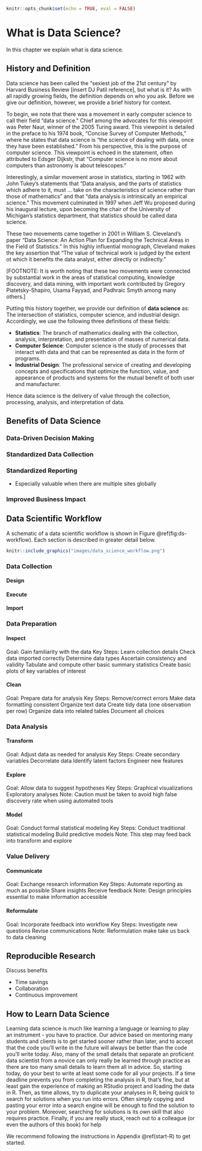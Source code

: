 ```r
knitr::opts_chunk$set(echo = TRUE, eval = FALSE)
```
# What is Data Science? {#data_science}

In this chapter we explain what is data science.

## History and Definition

Data science has been called the "sexiest job of the 21st century" by Harvard Business Review [insert DJ Patil reference], but what is it?  As with all rapidly growing fields, the definition depends on who you ask.  Before we give our definition, however, we provide a brief history for context.

To begin, we note that there was a movement in early computer science to call their field "data science."  Chief among the advocates for this viewpoint was Peter Naur, winner of the 2005 Turing award.  This viewpoint is detailed in the preface to his 1974 book, "Concise Survey of Computer Methods," where he states that data science is "the science of dealing with data, once they have been established."  From his perspective, this is the purpose of computer science.  This viewpoint is echoed in the statement, often attributed to Edsger Dijkstr, that "Computer science is no more about computers than astronomy is about telescopes."

Interestingly, a similar movement arose in statistics, starting in 1962 with John Tukey's statements that "Data analysis, and the parts of statistics which adhere to it, must ... take on the characteristics of science rather than those of mathematics" and that "data analysis is intrinsically an empirical science."  This movement culminated in 1997 when Jeff Wu proposed during his inaugural lecture, upon becoming the chair of the University of Michigan's statistics department, that statistics should be called data science.

These two movements came together in 2001 in William S. Cleveland's paper "Data Science: An Action Plan for Expanding the Technical Areas in the Field of Statistics."  In this highly influential monograph, Cleveland makes the key assertion that "The value of technical work is judged by the extent ot which it benefits the data analyst, either directly or indirectly."  

[FOOTNOTE: It is worth noting that these two movements were connected by substantial work in the areas of statistical computing, knowledge discovery, and data mining, with important work contributed by Gregory Piatetsky-Shapiro, Usama Fayyad, and Padhraic Smyth among many others.]

Putting this history together, we provide our definition of **data science** as: The intersection of statistics, computer science, and industrial design.  Accordingly, we use the following three definitions of these fields:

- **Statistics**: The branch of mathematics dealing with the collection, analysis, interpretation, and presentation of masses of numerical data.
- **Computer Science**: Computer science is the study of processes that interact with data and that can be represented as data in the form of programs.
- **Industrial Design**: The professional service of creating and developing concepts and specifications that optimize the function, value, and appearance of products and systems for the mutual benefit of both user and manufacturer.

Hence data science is the delivery of value through the collection, processing, analysis, and interpretation of data.

## Benefits of Data Science

### Data-Driven Decision Making
### Standardized Data Collection
### Standardized Reporting
- Especially valuable when there are multiple sites globally
  
### Improved Business Impact

## Data Scientific Workflow

A schematic of a data scientific workflow is shown in Figure \@ref(fig:ds-workflow).  Each section is described in greater detail below.

```r

knitr::include_graphics("images/data_science_workflow.png")

```

### Data Collection {#data-collection2}

#### Design

#### Execute

#### Import

### Data Preparation

#### Inspect

Goal: 
Gain familiarity with the data
Key Steps:
Learn collection details
Check data imported correctly
Determine data types
Ascertain consistency and validity
Tabulate and compute other basic summary statistics
Create basic plots of key variables of interest


#### Clean

Goal: 
Prepare data for analysis
Key Steps:
Remove/correct errors
Make data formatting consistent
Organize text data
Create tidy data (one observation per row)
Organize data into related tables
Document all choices


### Data Analysis {#data-analysis2}

#### Transform

Goal: 
Adjust data as needed for analysis
Key Steps:
Create secondary variables
Decorrelate data
Identify latent factors
Engineer new features


#### Explore

Goal: 
Allow data to suggest hypotheses
Key Steps:
Graphical visualizations
Exploratory analyses
Note:
Caution must be taken to avoid high false discovery rate when using automated tools


#### Model

Goal: 
Conduct formal statistical modeling
Key Steps:
Conduct traditional statistical modeling
Build predictive models
Note:
This step may feed back into transform and explore

### Value Delivery {#value-delivery2}

#### Communicate

Goal: 
Exchange research information
Key Steps:
Automate reporting as much as possible
Share insights
Receive feedback
Note:
Design principles essential to make information accessible


#### Reformulate

Goal: 
Incorporate feedback into workflow
Key Steps:
Investigate new questions
Revise communications
Note:
Reformulation make take us back to data cleaning

## Reproducible Research

Discuss benefits

- Time savings
- Collaboration
- Continuous improvement


## How to Learn Data Science

Learning data science is much like learning a language or learning to play an instrument - you have to practice.  Our advice based on mentoring many students and clients is to get started sooner rather than later, and to accept that the code you'll write in the future will always be better than the code you'll write today.  Also, many of the small details that separate an proficient data scientist from a novice can only really be learned through practice as there are too many small details to learn them all in advice.  So, starting today, do your best to write at least some code for all your projects.  If a time deadline prevents you from completing the analysis in R, that's fine, but at least gain the experience of making an RStudio project and loading the data in R.  Then, as time allows, try to duplicate your analyses in R, being quick to search for solutions when you run into errors.  Often simply copying and pasting your error into a search engine will be enough to find the solution to your problem.  Moreover, searching for solutions is its own skill that also requires practice.  Finally, if you are really stuck, reach out to a colleague (or even the authors of this book) for help

We recommend following the instructions in Appendix \@ref(start-R) to get started.



